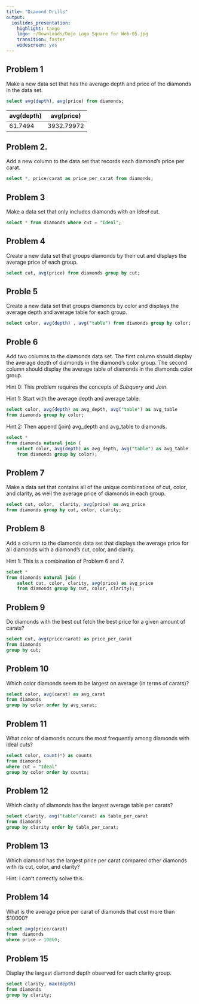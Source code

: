 ```yaml
---
title: "Diamond Drills"
output: 
  ioslides_presentation: 
    highlight: tango
    logo: ~/Downloads/Dojo Logo Square for Web-05.jpg
    transition: faster
    widescreen: yes
---
```


## Problem 1 {.build}

Make a new data set that has the average depth and
price of the diamonds in the data set.

```sql
select avg(depth), avg(price) from diamonds;
```

avg(depth) | avg(price)
---------- | ----------
61.7494    | 3932.79972

## Problem 2. {.build}

Add a new column to the data set that records each diamond's price per carat.

```sql
select *, price/carat as price_per_carat from diamonds;
```

## Problem 3 {.build}

Make a data set that only includes diamonds with an *Ideal* cut.

```sql
select * from diamonds where cut = "Ideal";
```

## Problem 4 {.build}

Create a new data set that groups diamonds by their cut and displays the average
price of each group.

```sql
select cut, avg(price) from diamonds group by cut;
```

## Proble 5 {.build}

Create a new data set that groups diamonds by color and
displays the average depth and average table for each group.

```sql
select color, avg(depth) , avg("table") from diamonds group by color;
```

## Proble 6 {.build}

Add two columns to the diamonds data set. The first column
should display the average depth of diamonds in the diamond's color
group. The second column should display the average table of diamonds
in the diamonds color group.

Hint 0: This problem requires the concepts of *Subquery* and *Join*.

Hint 1: Start with the average depth and average table.

```sql 
select color, avg(depth) as avg_depth, avg("table") as avg_table
from diamonds group by color;
```
Hint 2: Then append (join) avg_depth and avg_table to diamonds.

```sql
select *
from diamonds natural join (
    select color, avg(depth) as avg_depth, avg("table") as avg_table
    from diamonds group by color);
```

## Problem 7 {.build}

Make a data set that contains all of the unique
combinations of cut, color, and clarity, as well the average
price of diamonds in each group.

```sql
select cut, color,  clarity, avg(price) as avg_price
from diamonds group by cut, color, clarity;
```

## Problem 8 {.build}

Add a column to the diamonds data set that displays the average price for all 
diamonds with a diamond's cut, color, and clarity.

Hint 1: This is a combination of Problem 6 and 7.

```sql
select *
from diamonds natural join (
    select cut, color, clarity, avg(price) as avg_price
    from diamonds group by cut, color, clarity);
```

## Problem 9 {.build}

Do diamonds with the best cut fetch the
best price for a given amount of carats?

```sql
select cut, avg(price/carat) as price_per_carat
from diamonds
group by cut;
```

## Problem 10 {.build}

Which color diamonds seem to be largest on average
(in terms of carats)?

```sql
select color, avg(carat) as avg_carat
from diamonds
group by color order by avg_carat;
```

## Problem 11 {.build}

What color of diamonds occurs the most
frequently among diamonds with ideal cuts?

```sql
select color, count(*) as counts
from diamonds
where cut = "Ideal"
group by color order by counts;
```

## Problem 12 {.build}

Which clarity of diamonds has the
largest average table per carats?

```sql
select clarity, avg("table"/carat) as table_per_carat
from diamonds
group by clarity order by table_per_carat;
```

## Problem 13 {.build}

Which diamond has the largest price per carat compared other diamonds with its
cut, color, and clarity?

Hint: I can't correctly solve this.

## Problem 14 {.build}

What is the average price per carat of diamonds that cost more than $10000? 

```sql
select avg(price/carat) 
from  diamonds
where price > 10000;
```

## Problem 15 {.build}

Display the largest diamond depth observed for each clarity group.

```sql
select clarity, max(depth)
from diamonds
group by clarity;
```